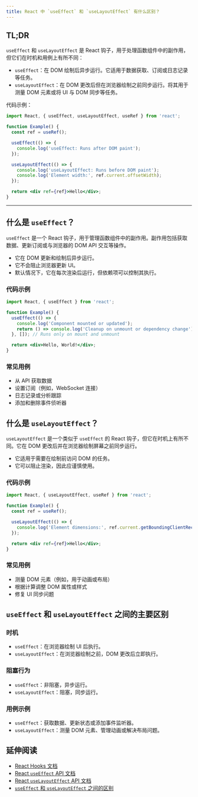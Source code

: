 ```yaml
---
title: React 中 `useEffect` 和 `useLayoutEffect` 有什么区别？
---
```


## TL;DR

`useEffect` 和 `useLayoutEffect` 是 React 钩子，用于处理函数组件中的副作用，但它们在时机和用例上有所不同：

* `useEffect`：在 DOM 绘制后异步运行。它适用于数据获取、订阅或日志记录等任务。
* `useLayoutEffect`：在 DOM 更改后但在浏览器绘制之前同步运行。将其用于测量 DOM 元素或将 UI 与 DOM 同步等任务。

代码示例：

```jsx
import React, { useEffect, useLayoutEffect, useRef } from 'react';

function Example() {
  const ref = useRef();

  useEffect(() => {
    console.log('useEffect: Runs after DOM paint');
  });

  useLayoutEffect(() => {
    console.log('useLayoutEffect: Runs before DOM paint');
    console.log('Element width:', ref.current.offsetWidth);
  });

  return <div ref={ref}>Hello</div>;
}
```

***

## 什么是 `useEffect`？

`useEffect` 是一个 React 钩子，用于管理函数组件中的副作用。副作用包括获取数据、更新订阅或与浏览器的 DOM API 交互等操作。

* 它在 DOM 更新和绘制后异步运行。
* 它不会阻止浏览器更新 UI。
* 默认情况下，它在每次渲染后运行，但依赖项可以控制其执行。

### 代码示例

```jsx
import React, { useEffect } from 'react';

function Example() {
  useEffect(() => {
    console.log('Component mounted or updated');
    return () => console.log('Cleanup on unmount or dependency change');
  }, []); // Runs only on mount and unmount

  return <div>Hello, World!</div>;
}
```

### 常见用例

* 从 API 获取数据
* 设置订阅（例如，WebSocket 连接）
* 日志记录或分析跟踪
* 添加和删除事件侦听器

## 什么是 `useLayoutEffect`？

`useLayoutEffect` 是一个类似于 `useEffect` 的 React 钩子，但它在时机上有所不同。它在 DOM 更改后并在浏览器绘制屏幕之前同步运行。

* 它适用于需要在绘制前访问 DOM 的任务。
* 它可以阻止渲染，因此应谨慎使用。

### 代码示例

```jsx
import React, { useLayoutEffect, useRef } from 'react';

function Example() {
  const ref = useRef();

  useLayoutEffect(() => {
    console.log('Element dimensions:', ref.current.getBoundingClientRect());
  });

  return <div ref={ref}>Hello</div>;
}
```

### 常见用例

* 测量 DOM 元素（例如，用于动画或布局）
* 根据计算调整 DOM 属性或样式
* 修复 UI 同步问题

## `useEffect` 和 `useLayoutEffect` 之间的主要区别

### 时机

* `useEffect`：在浏览器绘制 UI 后执行。
* `useLayoutEffect`：在浏览器绘制之前，DOM 更改后立即执行。

### 阻塞行为

* `useEffect`：非阻塞，异步运行。
* `useLayoutEffect`：阻塞，同步运行。

### 用例示例

* `useEffect`：获取数据、更新状态或添加事件监听器。
* `useLayoutEffect`：测量 DOM 元素、管理动画或解决布局问题。

## 延伸阅读

* [React Hooks 文档](https://react.dev/reference/react/hooks)
* [React `useEffect` API 文档](https://react.dev/reference/react/useEffect)
* [React `useLayoutEffect` API 文档](https://react.dev/reference/react/useLayoutEffect)
* [`useEffect` 和 `useLayoutEffect` 之间的区别](https://kentcdodds.com/blog/useeffect-vs-uselayouteffect)

